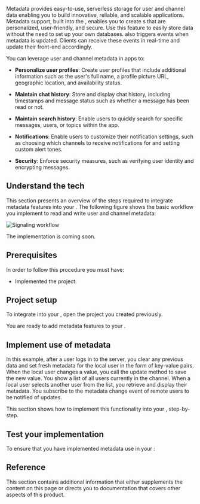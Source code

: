 
Metadata provides easy-to-use, serverless storage for user and channel data enabling you to build innovative, reliable, and scalable applications. Metadata support, built into the <Vpd k="SDK" />, enables you to create <Vpl k="CLIENT" />s that are personalized, user-friendly, and secure. Use this feature to easily store data without the need to set up your own databases. <Vpd k="SDK" /> also triggers events when metadata is updated. Clients can receive these events in real-time and update their front-end accordingly.

You can leverage user and channel metadata in <Vpd k="NAME" /> apps to:

* **Personalize user profiles**: Create user profiles that include additional information such as the user's full name, a profile picture URL, geographic location, and availability status. 

* **Maintain chat history**: Store and display chat history, including timestamps and message status such as whether a message has been read or not. 

* **Maintain search history**: Enable users to quickly search for specific messages, users, or topics within the app. 

* **Notifications**: Enable users to customize their notification settings, such as choosing which channels to receive notifications for and setting custom alert tones. 

* **Security**: Enforce security measures, such as verifying user identity and encrypting messages. 

## Understand the tech

This section presents an overview of the steps required to integrate <Vpd k="NAME" /> metadata features into your <Vpl k="CLIENT" />. The following figure shows the basic workflow you implement to read and write user and channel metadata:

![Signaling workflow](/images/signaling/signaling-metadata-workflow.svg)

<PlatformWrapper notAllowed="web">
<PlatformWrapper notAllowed="android">
<PlatformWrapper notAllowed="ios">
The <Vpl k="NAME" /> implementation is coming soon.
</PlatformWrapper>
</PlatformWrapper>
</PlatformWrapper>

<PlatformWrapper notAllowed="macos">
<PlatformWrapper notAllowed="windows">
<PlatformWrapper notAllowed="electron">
<PlatformWrapper notAllowed="linux-cpp">
<PlatformWrapper notAllowed="linux-java">
<PlatformWrapper notAllowed="unity">

## Prerequisites

In order to follow this procedure you must have:

<Prerequisites />

* Implemented the [<Vpd k="NAME" /> <Vg k="GET_STARTED"/>](../get-started/get-started-sdk) project.

## Project setup

To integrate <Vpd k="PRODUCT" /> into your <Vpl k="CLIENT" />, open the [<Vpd k="NAME" /> <Vg k="GET_STARTED"/>](../get-started/get-started-sdk) project you created previously.

<ProjectSetup />

You are ready to add <Vpd k="PRODUCT" /> metadata features to your <Vpl k="CLIENT" />.

## Implement use of metadata

In this example, after a user logs in to the <Vpd k="NAME" /> server, you clear any previous data and set fresh metadata for the local user in the form of key-value pairs. When the local user changes a value, you call the update method to save the new value. You show a list of all users currently in the channel. When a local user selects another user from the list, you retrieve and display their metadata. You subscribe to the metadata change event of remote users to be notified of updates.

This section shows how to implement this functionality into your <Vpd k="NAME"/> <Vpl k="CLIENT" />, step-by-step.

<ProjectImplement />

## Test your implementation

To ensure that you have implemented <Vpd k="PRODUCT" /> metadata use in your <Vpl k="CLIENT" />:

<ProjectTest />

## Reference

This section contains additional information that either supplements the content on this page or directs you to documentation that covers other aspects of this product.

<Reference />

</PlatformWrapper>
</PlatformWrapper>
</PlatformWrapper>
</PlatformWrapper>
</PlatformWrapper>
</PlatformWrapper>

